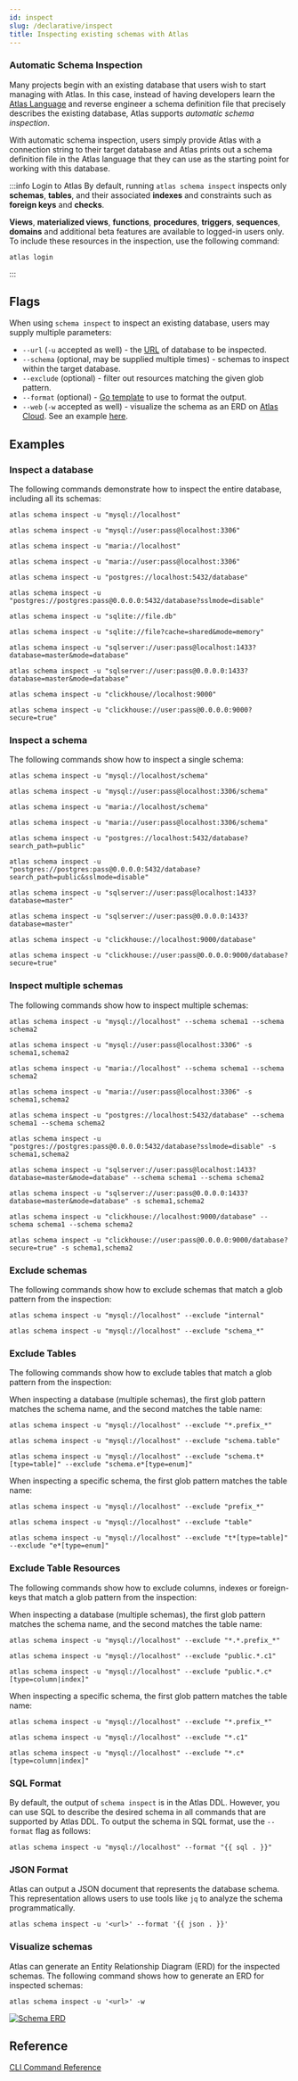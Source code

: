 ```yaml
---
id: inspect
slug: /declarative/inspect
title: Inspecting existing schemas with Atlas
---
```



### Automatic Schema Inspection
Many projects begin with an existing database that users wish to start managing
with Atlas. In this case, instead of having developers learn the [Atlas Language](/atlas-schema/hcl)
and reverse engineer a schema definition file that precisely describes the existing database,
Atlas supports _automatic schema inspection_.

With automatic schema inspection, users simply provide Atlas with a connection string
to their target database and Atlas prints out a schema definition file in the Atlas
language that they can use as the starting point for working with this database.

:::info Login to Atlas
By default, running `atlas schema inspect` inspects only **schemas**, **tables**, and their associated **indexes** and
constraints such as **foreign keys** and **checks**.

**Views**, **materialized views**, **functions**, **procedures**, **triggers**, **sequences**, **domains** and additional
beta features are available to logged-in users only. To include these resources in the inspection, use the following command:

```shell
atlas login
```
:::

## Flags

When using `schema inspect` to inspect an existing database, users may supply multiple
parameters:
* `--url` (`-u` accepted as well) - the [URL](/concepts/url) of database to be inspected.
* `--schema` (optional, may be supplied multiple times) - schemas to inspect within
 the target database.
* `--exclude` (optional) - filter out resources matching the given glob pattern.
* `--format` (optional) - [Go template](https://pkg.go.dev/text/template) to use to format the output.
* `--web` (`-w` accepted as well) - visualize the schema as an ERD on [Atlas Cloud](https://auth.atlasgo.cloud/signup). See an
  example [here](https://gh.atlasgo.cloud/explore/40d83919).

## Examples

### Inspect a database

The following commands demonstrate how to inspect the entire database, including all its schemas:

<Tabs defaultValue="mysql">
<TabItem label="MySQL" value="mysql">

```shell
atlas schema inspect -u "mysql://localhost"

atlas schema inspect -u "mysql://user:pass@localhost:3306"
```

</TabItem>
<TabItem label="MariaDB" value="maria">

```shell
atlas schema inspect -u "maria://localhost"

atlas schema inspect -u "maria://user:pass@localhost:3306"
```

</TabItem>
<TabItem label="PostgreSQL" value="postgres">

```shell
atlas schema inspect -u "postgres://localhost:5432/database"

atlas schema inspect -u "postgres://postgres:pass@0.0.0.0:5432/database?sslmode=disable"
```

</TabItem>
<TabItem label="SQLite" value="sqlite">

```shell
atlas schema inspect -u "sqlite://file.db"

atlas schema inspect -u "sqlite://file?cache=shared&mode=memory"
```

</TabItem>
<TabItem label="SQL Server" value="sqlserver">

```shell
atlas schema inspect -u "sqlserver://user:pass@localhost:1433?database=master&mode=database"

atlas schema inspect -u "sqlserver://user:pass@0.0.0.0:1433?database=master&mode=database"
```

</TabItem>
<TabItem label="ClickHouse" value="clickhouse">

```shell
atlas schema inspect -u "clickhouse//localhost:9000"

atlas schema inspect -u "clickhouse://user:pass@0.0.0.0:9000?secure=true"
```

</TabItem>
</Tabs>

### Inspect a schema

The following commands show how to inspect a single schema:

<Tabs defaultValue="mysql">
<TabItem label="MySQL" value="mysql">

```shell
atlas schema inspect -u "mysql://localhost/schema"

atlas schema inspect -u "mysql://user:pass@localhost:3306/schema"
```

</TabItem>
<TabItem label="MariaDB" value="maria">

```shell
atlas schema inspect -u "maria://localhost/schema"

atlas schema inspect -u "maria://user:pass@localhost:3306/schema"
```

</TabItem>
<TabItem label="PostgreSQL" value="postgres">

```shell
atlas schema inspect -u "postgres://localhost:5432/database?search_path=public"

atlas schema inspect -u "postgres://postgres:pass@0.0.0.0:5432/database?search_path=public&sslmode=disable"
```

</TabItem>
<TabItem label="SQL Server" value="sqlserver">

```shell
atlas schema inspect -u "sqlserver://user:pass@localhost:1433?database=master"

atlas schema inspect -u "sqlserver://user:pass@0.0.0.0:1433?database=master"
```

</TabItem>
<TabItem label="ClickHouse" value="clickhouse">

```shell
atlas schema inspect -u "clickhouse://localhost:9000/database"

atlas schema inspect -u "clickhouse://user:pass@0.0.0.0:9000/database?secure=true"
```

</TabItem>
</Tabs>

### Inspect multiple schemas

The following commands show how to inspect multiple schemas:

<Tabs defaultValue="mysql">
<TabItem label="MySQL" value="mysql">

```shell
atlas schema inspect -u "mysql://localhost" --schema schema1 --schema schema2

atlas schema inspect -u "mysql://user:pass@localhost:3306" -s schema1,schema2
```

</TabItem>
<TabItem label="MariaDB" value="maria">

```shell
atlas schema inspect -u "maria://localhost" --schema schema1 --schema schema2

atlas schema inspect -u "maria://user:pass@localhost:3306" -s schema1,schema2
```

</TabItem>
<TabItem label="PostgreSQL" value="postgres">

```shell
atlas schema inspect -u "postgres://localhost:5432/database" --schema schema1 --schema schema2

atlas schema inspect -u "postgres://postgres:pass@0.0.0.0:5432/database?sslmode=disable" -s schema1,schema2
```

</TabItem>
<TabItem label="SQL Server" value="sqlserver">

```shell
atlas schema inspect -u "sqlserver://user:pass@localhost:1433?database=master&mode=database" --schema schema1 --schema schema2

atlas schema inspect -u "sqlserver://user:pass@0.0.0.0:1433?database=master&mode=database" -s schema1,schema2
```

</TabItem>
<TabItem label="ClickHouse" value="clickhouse">

```shell
atlas schema inspect -u "clickhouse://localhost:9000/database" --schema schema1 --schema schema2

atlas schema inspect -u "clickhouse://user:pass@0.0.0.0:9000/database?secure=true" -s schema1,schema2
```

</TabItem>
</Tabs>

### Exclude schemas

The following commands show how to exclude schemas that match a glob pattern from the inspection:

```shell
atlas schema inspect -u "mysql://localhost" --exclude "internal"

atlas schema inspect -u "mysql://localhost" --exclude "schema_*"
```

### Exclude Tables

The following commands show how to exclude tables that match a glob pattern from the inspection:

<Tabs>
<TabItem value="database-scope" label="Database Scope">

When inspecting a database (multiple schemas), the first glob pattern matches the schema name, and the second matches
the table name:

```shell
atlas schema inspect -u "mysql://localhost" --exclude "*.prefix_*"

atlas schema inspect -u "mysql://localhost" --exclude "schema.table"

atlas schema inspect -u "mysql://localhost" --exclude "schema.t*[type=table]" --exclude "schema.e*[type=enum]"
```

</TabItem>
<TabItem value="schema-scope" label="Schema Scope">

When inspecting a specific schema, the first glob pattern matches the table name:

```shell
atlas schema inspect -u "mysql://localhost" --exclude "prefix_*"

atlas schema inspect -u "mysql://localhost" --exclude "table"

atlas schema inspect -u "mysql://localhost" --exclude "t*[type=table]" --exclude "e*[type=enum]"
```

</TabItem>
</Tabs>

### Exclude Table Resources

The following commands show how to exclude columns, indexes or foreign-keys that match a glob pattern from the inspection:


<Tabs>
<TabItem value="database-scope" label="Database Scope">

When inspecting a database (multiple schemas), the first glob pattern matches the schema name, and the second matches
the table name:

```shell
atlas schema inspect -u "mysql://localhost" --exclude "*.*.prefix_*"

atlas schema inspect -u "mysql://localhost" --exclude "public.*.c1"

atlas schema inspect -u "mysql://localhost" --exclude "public.*.c*[type=column|index]"
```

</TabItem>
<TabItem value="schema-scope" label="Schema Scope">

When inspecting a specific schema, the first glob pattern matches the table name:

```shell
atlas schema inspect -u "mysql://localhost" --exclude "*.prefix_*"

atlas schema inspect -u "mysql://localhost" --exclude "*.c1"

atlas schema inspect -u "mysql://localhost" --exclude "*.c*[type=column|index]"
```

</TabItem>
</Tabs>

### SQL Format

By default, the output of `schema inspect` is in the Atlas DDL. However, you can use SQL to describe the desired schema
in all commands that are supported by Atlas DDL. To output the schema in SQL format, use the `--format` flag as follows:

```shell
atlas schema inspect -u "mysql://localhost" --format "{{ sql . }}"
```

### JSON Format

Atlas can output a JSON document that represents the database schema. This representation allows users to use tools
like `jq` to analyze the schema programmatically.

```shell
atlas schema inspect -u '<url>' --format '{{ json . }}'
```

### Visualize schemas

Atlas can generate an Entity Relationship Diagram (ERD) for the inspected schemas. The following command shows how to
generate an ERD for inspected schemas:

```shell
atlas schema inspect -u '<url>' -w
```

<p style={{textAlign: "center"}}>
    <a href="https://gh.atlasgo.cloud/explore/40d83919">
        <img src="https://atlasgo.io/uploads/erd-example.png" alt="Schema ERD"/>
    </a>
</p>

## Reference

[CLI Command Reference](/cli-reference#atlas-schema-inspect)
